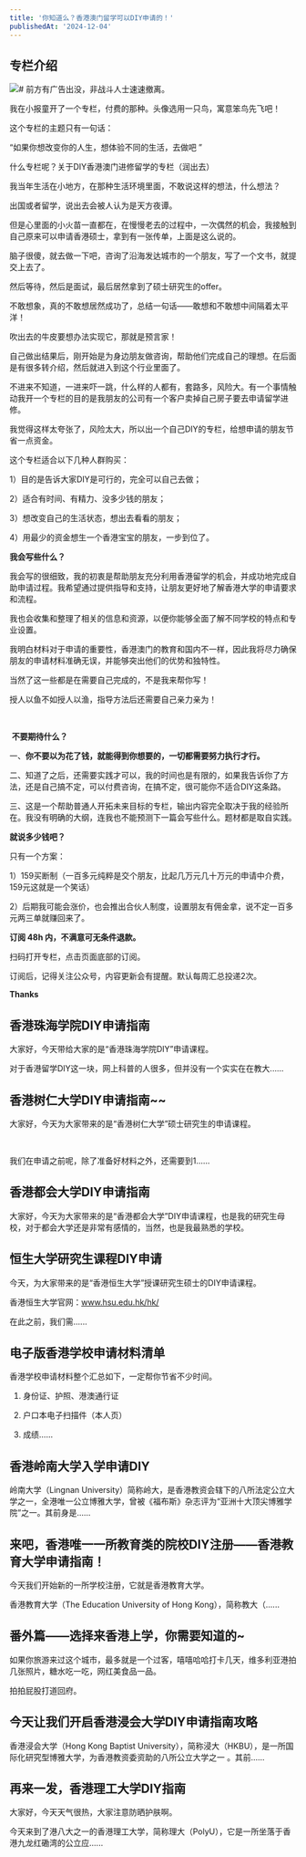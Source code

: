 ```yaml
---
title: '你知道么？香港澳门留学可以DIY申请的！'
publishedAt: '2024-12-04'
---
```


## 专栏介绍

![](https://static.xiaobot.net/file/2023-06-16/114184/22ed78f8e079ae6791a36bdaf5563924.jpeg)# 前方有广告出没，非战斗人士速速撤离。

我在小报童开了一个专栏，付费的那种。头像选用一只鸟，寓意笨鸟先飞吧！

这个专栏的主题只有一句话：

“如果你想改变你的人生，想体验不同的生活，去做吧 ”

什么专栏呢？关于DIY香港澳门进修留学的专栏（润出去）

我当年生活在小地方，在那种生活环境里面，不敢说这样的想法，什么想法？

出国或者留学，说出去会被人认为是天方夜谭。

但是心里面的小火苗一直都在，在慢慢老去的过程中，一次偶然的机会，我接触到自己原来可以申请香港硕士，拿到有一张传单，上面是这么说的。

脑子很傻，就去做一下吧，咨询了沿海发达城市的一个朋友，写了一个文书，就提交上去了。

然后等待，然后是面试，最后居然拿到了硕士研究生的offer。

不敢想象，真的不敢想居然成功了，总结一句话——敢想和不敢想中间隔着太平洋！

吹出去的牛皮要想办法实现它，那就是预言家！

自己做出结果后，刚开始是为身边朋友做咨询，帮助他们完成自己的理想。在后面是有很多转介绍，然后就进入到这个行业里面了。

不进来不知道，一进来吓一跳，什么样的人都有，套路多，风险大。有一个事情触动我开一个专栏的目的是我朋友的公司有一个客户卖掉自己房子要去申请留学进修。

我觉得这样太夸张了，风险太大，所以出一个自己DIY的专栏，给想申请的朋友节省一点资金。

这个专栏适合以下几种人群购买：

1）目的是告诉大家DIY是可行的，完全可以自己去做；

2）适合有时间、有精力、没多少钱的朋友；

3）想改变自己的生活状态，想出去看看的朋友；

4）用最少的资金想生一个香港宝宝的朋友，一步到位了。

**我会写些什么？**

我会写的很细致，我的初衷是帮助朋友充分利用香港留学的机会，并成功地完成自助申请过程。我希望通过提供指导和支持，让朋友更好地了解香港大学的申请要求和流程。

我也会收集和整理了相关的信息和资源，以便你能够全面了解不同学校的特点和专业设置。

我明白材料对于申请的重要性，香港澳门的教育和国内不一样，因此我将尽力确保朋友的申请材料准确无误，并能够突出他们的优势和独特性。

当然了这一些都是在需要自己完成的，不是我来帮你写！

授人以鱼不如授人以渔，指导方法后还需要自己亲力亲为！

 

 **不要期待什么？**

一、**你不要以为花了钱，就能得到你想要的，一切都需要努力执行才行。**

二、知道了之后，还需要实践才可以，我的时间也是有限的，如果我告诉你了方法，还是自己搞不定，可以付费咨询，在搞不定，很可能你不适合DIY这条路。

三、这是一个帮助普通人开拓未来目标的专栏，输出内容完全取决于我的经验所在。我没有明确的大纲，连我也不能预测下一篇会写些什么。题材都是取自实践。

**就说多少钱吧？**

只有一个方案：

1）159买断制（一百多元纯粹是交个朋友，比起几万元几十万元的申请中介费，159元这就是一个笑话）

2）后期我可能会涨价，也会推出合伙人制度，设置朋友有佣金拿，说不定一百多元两三单就赚回来了。

**订阅 48h 内，不满意可无条件退款。**

扫码打开专栏，点击页面底部的订阅。

订阅后，记得关注公众号，内容更新会有提醒。默认每周汇总投递2次。

**Thanks**



## 香港珠海学院DIY申请指南
大家好，今天带给大家的是“香港珠海学院DIY”申请课程。

对于香港留学DIY这一块，网上科普的人很多，但并没有一个实实在在教大......

## 香港树仁大学DIY申请指南~~
大家好，今天为大家带来的是“香港树仁大学”硕士研究生的申请课程。

 

我们在申请之前呢，除了准备好材料之外，还需要到1......

## 香港都会大学DIY申请指南
大家好，今天为大家带来的是“香港都会大学”DIY申请课程，也是我的研究生母校，对于都会大学还是非常有感情的，当然，也是我最熟悉的学校。



## 恒生大学研究生课程DIY申请
今天，为大家带来的是“香港恒生大学”授课研究生硕士的DIY申请课程。

香港恒生大学官网：www.hsu.edu.hk/hk/

在此之前，我们需......

## 电子版香港学校申请材料清单
香港学校申请材料整个汇总如下，一定帮你节省不少时间。

1. 身份证、护照、港澳通行证

2. 户口本电子扫描件（本人页）

3. 成绩......

## 香港岭南大学入学申请DIY
岭南大学（Lingnan University）简称岭大，是香港教资会辖下的八所法定公立大学之一，全港唯一公立博雅大学，曾被《福布斯》杂志评为“亚洲十大顶尖博雅学院”之一。其前身是......

## 来吧，香港唯一一所教育类的院校DIY注册——香港教育大学申请指南！
今天我们开始新的一所学校注册，它就是香港教育大学。

香港教育大学（The Education University of Hong Kong），简称教大（......

## 番外篇——选择来香港上学，你需要知道的~
如果你旅游来过这个城市，最多就是一个过客，嘻嘻哈哈打卡几天，维多利亚港拍几张照片，糖水吃一吃，网红美食品一品。

拍拍屁股打道回府。

## 今天让我们开启香港浸会大学DIY申请指南攻略
香港浸会大学（Hong Kong Baptist University），简称浸大（HKBU），是一所国际化研究型博雅大学，为香港教资委资助的八所公立大学之一 。其前......

## 再来一发，香港理工大学DIY指南
大家好，今天天气很热，大家注意防晒护肤啊。

今天来到了港八大之一的香港理工大学，简称理大（PolyU），它是一所坐落于香港九龙红磡湾的公立应......

